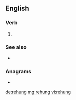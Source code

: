 ==English==

===Verb===
{{head|en|verb form}}

# {{en-past of|rehang}}

===See also===
* {{l|en|rehanged}}

===Anagrams===
* {{l|en|hunger}}

[[de:rehung]]
[[mg:rehung]]
[[vi:rehung]]